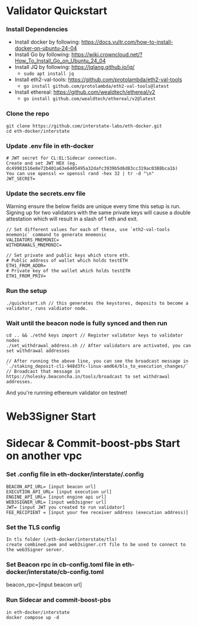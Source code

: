 # Validator Quickstart

### Install Dependencies
- Install docker by following: https://docs.vultr.com/how-to-install-docker-on-ubuntu-24-04
- Install Go by following: https://wiki.crowncloud.net/?How_To_Install_Go_on_Ubuntu_24_04
- Install JQ by following: https://jqlang.github.io/jq/
    - ```sudo apt install jq```
- Install eth2-val-tools: https://github.com/protolambda/eth2-val-tools
    - ```go install github.com/protolambda/eth2-val-tools@latest ```
- Install ethereal: https://github.com/wealdtech/ethereal/v2
    - ```go install github.com/wealdtech/ethereal/v2@latest ```

### Clone the repo
```
git clone https://github.com/interstate-labs/eth-docker.git
cd eth-docker/interstate
```

### Update .env file in eth-docker
```
# JWT secret for CL:EL:Sidecar connection. 
Create and set JWT HEX (eg. dc49981516e8e72b401a63e6405495a32dafc3939b5d6d83cc319ac0388bca1b)
You can use openssl => openssl rand -hex 32 | tr -d "\n" 
JWT_SECRET=

```

### Update the secrets.env file

Warning ensure the below fields are unique every time this setup is run. Signing up for two validators with the same private keys will cause a double attestation which will result in a slash of 1 eth and exit.

```
// Set different values for each of these, use `eth2-val-tools mnemonic` command to generate mnemonic
VALIDATORS_MNEMONIC=
WITHDRAWALS_MNEMONIC=

// Set private and public keys which store eth. 
# Public address of wallet which holds testETH
ETH1_FROM_ADDR=
# Private key of the wallet which holds testETH
ETH1_FROM_PRIV=
```

### Run the setup
```
./quickstart.sh // this generates the keystores, deposits to become a validator, runs valdiator node.
```

### Wait until the beacon node is fully synced and then run
```
cd .. && ./ethd keys import // Register validator keys to validator nodes
./set_withdrawal_address.sh // After validators are activated, you can set withdrawal addresses

// After running the above line, you can see the broadcast message in `./staking_deposit-cli-948d3fc-linux-amd64/bls_to_execution_changes/`
// Broadcast that message in https://holesky.beaconcha.in/tools/broadcast to set withdrawal addresses.
```

And you're running ethereum validator on testnet!


# Web3Signer Start

# Sidecar & Commit-boost-pbs Start on another vpc

### Set .config file  in eth-docker/interstate/.config
```
BEACON_API_URL= [input beacon url]
EXECUTION_API_URL= [input execution url]
ENGINE_API_URL= [input engine api url]
WEB3SIGNER_URL= [input web3signer url]
JWT= [input JWT you created to run validator]
FEE_RECIPIENT = [input your fee receiver address (execution address)]
``` 

### Set the TLS config  
```
In tls folder (/eth-docker/interstate/tls)
create combined.pem and web3signer.crt file to be used to connect to the web3Signer server.
```

### Set Beacon rpc in cb-config.toml file in eth-docker/interstate/cb-config.toml
beacon_rpc=[input beacon url]

### Run Sidecar and commit-boost-pbs
```
in eth-docker/interstate
docker compose up -d
```

